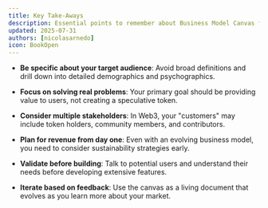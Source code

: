 ```yaml
---
title: Key Take-Aways
description: Essential points to remember about Business Model Canvas for Web3
updated: 2025-07-31
authors: [nicolasarnedo]
icon: BookOpen
---
```


- **Be specific about your target audience**: Avoid broad definitions and drill down into detailed demographics and psychographics.

- **Focus on solving real problems**: Your primary goal should be providing value to users, not creating a speculative token.

- **Consider multiple stakeholders**: In Web3, your "customers" may include token holders, community members, and contributors.

- **Plan for revenue from day one**: Even with an evolving business model, you need to consider sustainability strategies early.

- **Validate before building**: Talk to potential users and understand their needs before developing extensive features.

- **Iterate based on feedback**: Use the canvas as a living document that evolves as you learn more about your market.
